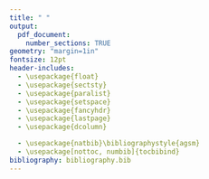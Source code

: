 ```yaml
---
title: " "
output:
  pdf_document:
    number_sections: TRUE
geometry: "margin=1in"
fontsize: 12pt
header-includes:
  - \usepackage{float}
  - \usepackage{sectsty}
  - \usepackage{paralist}
  - \usepackage{setspace}
  - \usepackage{fancyhdr}
  - \usepackage{lastpage}
  - \usepackage{dcolumn}

  - \usepackage{natbib}\bibliographystyle{agsm}
  - \usepackage[nottoc, numbib]{tocbibind}
bibliography: bibliography.bib
---
```



\bibliography{bibliography} 


